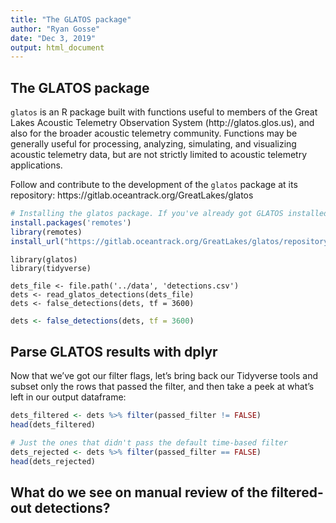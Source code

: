 ```yaml
---
title: "The GLATOS package"
author: "Ryan Gosse"
date: "Dec 3, 2019"
output: html_document
---
```

## The GLATOS package

`glatos` is an R package built with functions useful to members of the Great Lakes Acoustic Telemetry Observation System (http://glatos.glos.us), and also for the broader acoustic telemetry community. Functions may be generally useful for processing, analyzing, simulating, and visualizing acoustic telemetry data, but are not strictly limited to acoustic telemetry applications.

Follow and contribute to the development of the `glatos` package at its repository: https://gitlab.oceantrack.org/GreatLakes/glatos

```r

# Installing the glatos package. If you've already got GLATOS installed, skip this part!
install.packages('remotes')
library(remotes)
install_url("https://gitlab.oceantrack.org/GreatLakes/glatos/repository/master/archive.zip", build_opts = c("--no-resave-data", "--no-manual"))

```

```r_dets
library(glatos)
library(tidyverse)

dets_file <- file.path('../data', 'detections.csv')
dets <- read_glatos_detections(dets_file)
dets <- false_detections(dets, tf = 3600)
```

```r
dets <- false_detections(dets, tf = 3600)
```

## Parse GLATOS results with dplyr

Now that we've got our filter flags, let's bring back our Tidyverse tools and subset only the rows that passed the filter, and then take a peek at what's left in our output dataframe:

``` r
dets_filtered <- dets %>% filter(passed_filter != FALSE)
head(dets_filtered)
```

```r
# Just the ones that didn't pass the default time-based filter
dets_rejected <- dets %>% filter(passed_filter == FALSE)
head(dets_rejected)
```

## What do we see on manual review of the filtered-out detections?